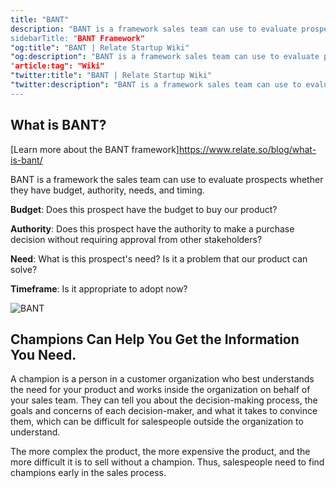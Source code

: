 ```yaml
---
title: "BANT"
description: "BANT is a framework sales team can use to evaluate prospects whether they have budget, authority, needs and timing.”
sidebarTitle: "BANT Framework"
"og:title": "BANT | Relate Startup Wiki"
"og:description": "BANT is a framework sales team can use to evaluate prospects whether they have budget, authority, needs and timing.”
"article:tag": "Wiki"
"twitter:title": "BANT | Relate Startup Wiki"
"twitter:description": "BANT is a framework sales team can use to evaluate prospects whether they have budget, authority, needs and timing.”
---
```


## What is BANT?

<Tip>[Learn more about the BANT framework]https://www.relate.so/blog/what-is-bant/</Tip>

BANT is a framework the sales team can use to evaluate prospects whether they have budget, authority, needs, and timing.

**Budget**: Does this prospect have the budget to buy our product?

**Authority**: Does this prospect have the authority to make a purchase decision without requiring approval from other stakeholders?

**Need**: What is this prospect's need? Is it a problem that our product can solve?

**Timeframe**: Is it appropriate to adopt now?

![BANT](/docs/images/wiki/bant.png)

## Champions Can Help You Get the Information You Need.

A champion is a person in a customer organization who best understands the need for your product and works inside the organization on behalf of your sales team. They can tell you about the decision-making process, the goals and concerns of each decision-maker, and what it takes to convince them, which can be difficult for salespeople outside the organization to understand. 

The more complex the product, the more expensive the product, and the more difficult it is to sell without a champion. Thus, salespeople need to find champions early in the sales process.
